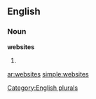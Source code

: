 
==English==

===Noun===
'''websites'''

# {{plural of|[[website]]}}

[[Category:English plurals]]

[[ar:websites]]
[[simple:websites]]